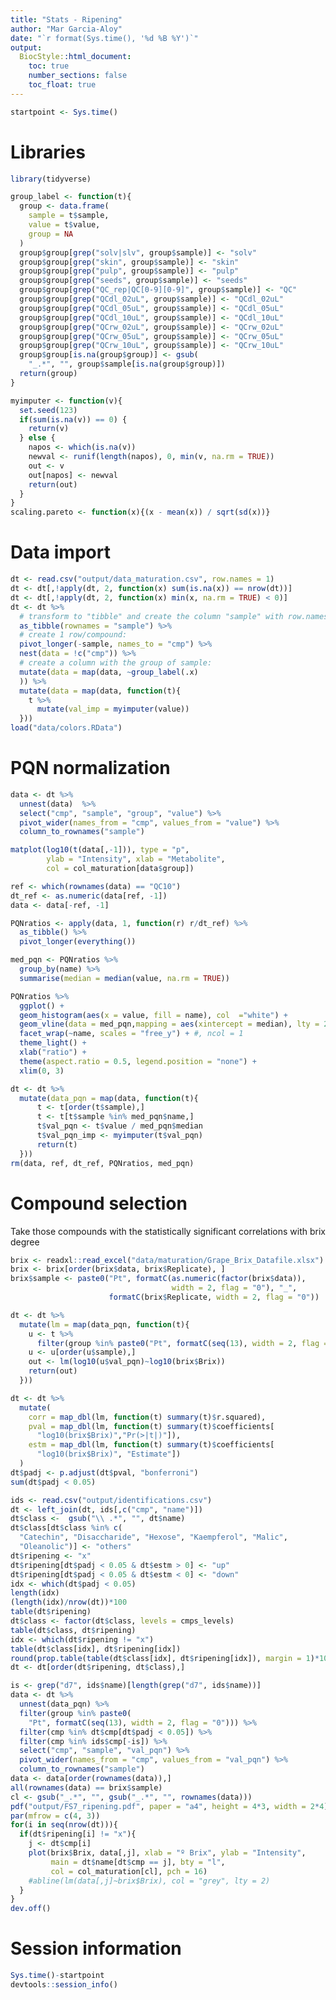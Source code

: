 ```yaml
---
title: "Stats - Ripening"
author: "Mar Garcia-Aloy"
date: "`r format(Sys.time(), '%d %B %Y')`"
output: 
  BiocStyle::html_document:
    toc: true
    number_sections: false
    toc_float: true
---
```


```r
startpoint <- Sys.time()
```

# Libraries

```r
library(tidyverse)

group_label <- function(t){
  group <- data.frame(
    sample = t$sample,
    value = t$value,
    group = NA
  )
  group$group[grep("solv|slv", group$sample)] <- "solv"
  group$group[grep("skin", group$sample)] <- "skin"
  group$group[grep("pulp", group$sample)] <- "pulp"
  group$group[grep("seeds", group$sample)] <- "seeds"
  group$group[grep("QC_rep|QC[0-9][0-9]", group$sample)] <- "QC"
  group$group[grep("QCdl_02uL", group$sample)] <- "QCdl_02uL"
  group$group[grep("QCdl_05uL", group$sample)] <- "QCdl_05uL"
  group$group[grep("QCdl_10uL", group$sample)] <- "QCdl_10uL"
  group$group[grep("QCrw_02uL", group$sample)] <- "QCrw_02uL"
  group$group[grep("QCrw_05uL", group$sample)] <- "QCrw_05uL"
  group$group[grep("QCrw_10uL", group$sample)] <- "QCrw_10uL"
  group$group[is.na(group$group)] <- gsub(
    "_.*", "", group$sample[is.na(group$group)])
  return(group)
}

myimputer <- function(v){
  set.seed(123)
  if(sum(is.na(v)) == 0) {
    return(v)
  } else {
    napos <- which(is.na(v))
    newval <- runif(length(napos), 0, min(v, na.rm = TRUE))
    out <- v
    out[napos] <- newval
    return(out)
  }
}
scaling.pareto <- function(x){(x - mean(x)) / sqrt(sd(x))}
```

# Data import

```r
dt <- read.csv("output/data_maturation.csv", row.names = 1) 
dt <- dt[,!apply(dt, 2, function(x) sum(is.na(x)) == nrow(dt))]
dt <- dt[,!apply(dt, 2, function(x) min(x, na.rm = TRUE) < 0)]
dt <- dt %>%
  # transform to "tibble" and create the column "sample" with row.names:
  as_tibble(rownames = "sample") %>%
  # create 1 row/compound:
  pivot_longer(-sample, names_to = "cmp") %>% 
  nest(data = !c("cmp")) %>%
  # create a column with the group of sample:
  mutate(data = map(data, ~group_label(.x) 
  )) %>%
  mutate(data = map(data, function(t){
    t %>%
      mutate(val_imp = myimputer(value))
  }))
load("data/colors.RData")
``` 


# PQN normalization

```r
data <- dt %>%
  unnest(data)  %>% 
  select("cmp", "sample", "group", "value") %>%
  pivot_wider(names_from = "cmp", values_from = "value") %>%
  column_to_rownames("sample")

matplot(log10(t(data[,-1])), type = "p", 
        ylab = "Intensity", xlab = "Metabolite",
        col = col_maturation[data$group])

ref <- which(rownames(data) == "QC10")
dt_ref <- as.numeric(data[ref, -1])
data <- data[-ref, -1]

PQNratios <- apply(data, 1, function(r) r/dt_ref) %>% 
  as_tibble() %>% 
  pivot_longer(everything()) 

med_pqn <- PQNratios %>% 
  group_by(name) %>% 
  summarise(median = median(value, na.rm = TRUE)) 

PQNratios %>% 
  ggplot() + 
  geom_histogram(aes(x = value, fill = name), col  ="white") + 
  geom_vline(data = med_pqn,mapping = aes(xintercept = median), lty = 2) + 
  facet_wrap(~name, scales = "free_y") + #, ncol = 1
  theme_light() + 
  xlab("ratio") + 
  theme(aspect.ratio = 0.5, legend.position = "none") +
  xlim(0, 3)

dt <- dt %>%
  mutate(data_pqn = map(data, function(t){
      t <- t[order(t$sample),]
      t <- t[t$sample %in% med_pqn$name,]
      t$val_pqn <- t$value / med_pqn$median
      t$val_pqn_imp <- myimputer(t$val_pqn)
      return(t)
  }))
rm(data, ref, dt_ref, PQNratios, med_pqn)
```

# Compound selection

Take those compounds with the statistically significant correlations with brix degree

```r
brix <- readxl::read_excel("data/maturation/Grape_Brix_Datafile.xlsx")
brix <- brix[order(brix$data, brix$Replicate), ]
brix$sample <- paste0("Pt", formatC(as.numeric(factor(brix$data)), 
                                    width = 2, flag = "0"), "_", 
                      formatC(brix$Replicate, width = 2, flag = "0"))

dt <- dt %>%
  mutate(lm = map(data_pqn, function(t){
    u <- t %>% 
      filter(group %in% paste0("Pt", formatC(seq(13), width = 2, flag = "0")))
    u <- u[order(u$sample),]
    out <- lm(log10(u$val_pqn)~log10(brix$Brix))
    return(out)
  }))

dt <- dt %>%
  mutate(
    corr = map_dbl(lm, function(t) summary(t)$r.squared),
    pval = map_dbl(lm, function(t) summary(t)$coefficients[
      "log10(brix$Brix)","Pr(>|t|)"]),
    estm = map_dbl(lm, function(t) summary(t)$coefficients[
      "log10(brix$Brix)", "Estimate"])
  )
dt$padj <- p.adjust(dt$pval, "bonferroni")
sum(dt$padj < 0.05)

ids <- read.csv("output/identifications.csv")
dt <- left_join(dt, ids[,c("cmp", "name")])
dt$class <-  gsub("\\ .*", "", dt$name)
dt$class[dt$class %in% c(
  "Catechin", "Disaccharide", "Hexose", "Kaempferol", "Malic", 
  "Oleanolic")] <- "others"
dt$ripening <- "x"
dt$ripening[dt$padj < 0.05 & dt$estm > 0] <- "up"
dt$ripening[dt$padj < 0.05 & dt$estm < 0] <- "down"
idx <- which(dt$padj < 0.05)
length(idx)
(length(idx)/nrow(dt))*100
table(dt$ripening)
dt$class <- factor(dt$class, levels = cmps_levels)
table(dt$class, dt$ripening)
idx <- which(dt$ripening != "x")
table(dt$class[idx], dt$ripening[idx])
round(prop.table(table(dt$class[idx], dt$ripening[idx]), margin = 1)*100)
dt <- dt[order(dt$ripening, dt$class),]

is <- grep("d7", ids$name)[length(grep("d7", ids$name))]
data <- dt %>%
  unnest(data_pqn) %>%
  filter(group %in% paste0(
    "Pt", formatC(seq(13), width = 2, flag = "0"))) %>%
  filter(cmp %in% dt$cmp[dt$padj < 0.05]) %>%
  filter(cmp %in% ids$cmp[-is]) %>%
  select("cmp", "sample", "val_pqn") %>%
  pivot_wider(names_from = "cmp", values_from = "val_pqn") %>%
  column_to_rownames("sample")
data <- data[order(rownames(data)),]
all(rownames(data) == brix$sample)
cl <- gsub("_.*", "", gsub("_.*", "", rownames(data)))
pdf("output/FS7_ripening.pdf", paper = "a4", height = 4*3, width = 2*4)
par(mfrow = c(4, 3))
for(i in seq(nrow(dt))){
  if(dt$ripening[i] != "x"){
    j <- dt$cmp[i]
    plot(brix$Brix, data[,j], xlab = "º Brix", ylab = "Intensity", 
         main = dt$name[dt$cmp == j], bty = "l", 
         col = col_maturation[cl], pch = 16)
    #abline(lm(data[,j]~brix$Brix), col = "grey", lty = 2)
  }
}
dev.off()
```


# Session information

```r
Sys.time()-startpoint
devtools::session_info()
```


